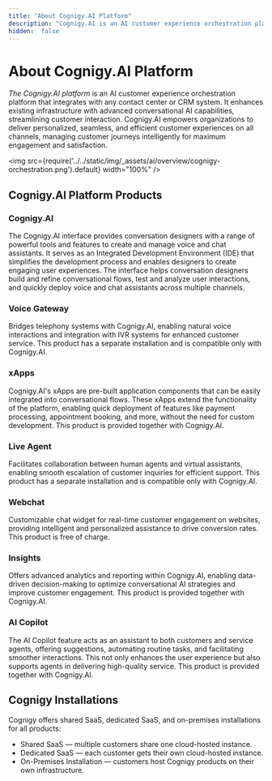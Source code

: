 ```yaml
---
title: "About Cognigy.AI Platform"
description: "Cognigy.AI is an AI customer experience orchestration platform that integrates with any contact center or CRM system. It enhances existing infrastructure with advanced conversational AI capabilities, streamlining customer interaction. Cognigy.AI empowers organizations to deliver personalized, seamless, and efficient customer experiences on all channels, managing customer journeys intelligently for maximum engagement and satisfaction."
hidden:  false
---
```


# About Cognigy.AI Platform

_The Cognigy.AI platform_ is an AI customer experience orchestration platform that integrates with any contact center or CRM system. It enhances existing infrastructure with advanced conversational AI capabilities, streamlining customer interaction. Cognigy.AI empowers organizations to deliver personalized, seamless, and efficient customer experiences on all channels, managing customer journeys intelligently for maximum engagement and satisfaction.

<img src={require('../../static/img/_assets/ai/overview/cognigy-orchestration.png').default} width="100%" />

## Cognigy.AI Platform Products

### Cognigy.AI

The Cognigy.AI interface provides conversation designers with a range of powerful tools and features
to create and manage voice and chat assistants.
It serves as an Integrated Development Environment (IDE)
that simplifies the development process and enables designers to create engaging user experiences.
The interface helps conversation designers build and refine conversational flows, test and analyze user interactions,
and quickly deploy voice and chat assistants across multiple channels.

### Voice Gateway

Bridges telephony systems with Cognigy.AI, enabling natural voice interactions and integration with IVR systems for enhanced customer service.
This product has a separate installation and is compatible only with Cognigy.AI.

### xApps

Cognigy.AI's xApps are pre-built application components that can be easily integrated into conversational flows. These xApps extend the functionality of the platform, enabling quick deployment of features like payment processing, appointment booking, and more, without the need for custom development.
This product is provided together with Cognigy.AI.

### Live Agent

Facilitates collaboration between human agents and virtual assistants, enabling smooth escalation of customer inquiries for efficient support.
This product has a separate installation and is compatible only with Cognigy.AI.

### Webchat

Customizable chat widget for real-time customer engagement on websites, providing intelligent and personalized assistance to drive conversion rates.
This product is free of charge.

### Insights

Offers advanced analytics and reporting within Cognigy.AI, enabling data-driven decision-making to optimize conversational AI strategies and improve customer engagement.
This product is provided together with Cognigy.AI.

### AI Copilot

The AI Copilot feature acts as an assistant to both customers and service agents, offering suggestions, automating routine tasks, and facilitating smoother interactions. This not only enhances the user experience but also supports agents in delivering high-quality service.
This product is provided together with Cognigy.AI.

## Cognigy Installations

Cognigy offers shared SaaS, dedicated SaaS, and on-premises installations for all products:

- Shared SaaS — multiple customers share one cloud-hosted instance.
- Dedicated SaaS — each customer gets their own cloud-hosted instance.
- On-Premises Installation — customers host Cognigy products on their own infrastructure.

